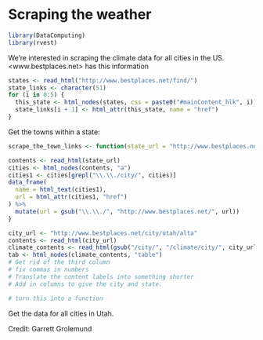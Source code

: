 # Scraping the weather

```r
library(DataComputing)
library(rvest)
```


We're interested in scraping the climate data for all cities in the US. <www.bestplaces.net> has this information


```r
states <- read_html("http://www.bestplaces.net/find/")
state_links <- character(51)
for (i in 0:5) {
  this_state <- html_nodes(states, css = paste0("#mainContent_hlk", i))
  state_links[i + 1] <- html_attr(this_state, name = "href")
}
```

Get the towns within a state:
```r
scrape_the_town_links <- function(state_url = "http://www.bestplaces.net/find/state.aspx?state=ut") {

contents <- read_html(state_url)
cities <- html_nodes(contents, "a")
cities1 <- cities[grepl("\\.\\./city/", cities)]
data_frame(
  name = html_text(cities1),
  url = html_attr(cities1, "href")
) %>%
  mutate(url = gsub("\\.\\./", "http://www.bestplaces.net/", url))
}
```

```r
city_url <- "http://www.bestplaces.net/city/utah/alta"
contents <- read_html(city_url)
climate_contents <- read_html(gsub("/city/", "/climate/city/", city_url))
tab <- html_nodes(climate_contents, "table")
# Get rid of the third column
# fix commas in numbers
# Translate the content labels into something shorter
# Add in columns to give the city and state. 

# turn this into a function
```


Get the data for all cities in Utah.


Credit: Garrett Grolemund
